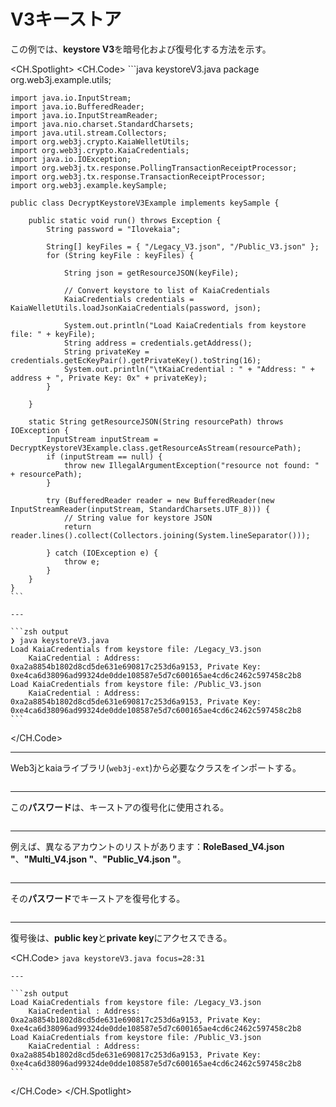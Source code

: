 # V3キーストア

この例では、**keystore V3**を暗号化および復号化する方法を示す。

<CH.Spotlight>
  <CH.Code>
    ```java keystoreV3.java
    package org.web3j.example.utils;

    import java.io.InputStream;
    import java.io.BufferedReader;
    import java.io.InputStreamReader;
    import java.nio.charset.StandardCharsets;
    import java.util.stream.Collectors;
    import org.web3j.crypto.KaiaWelletUtils;
    import org.web3j.crypto.KaiaCredentials;
    import java.io.IOException;
    import org.web3j.tx.response.PollingTransactionReceiptProcessor;
    import org.web3j.tx.response.TransactionReceiptProcessor;
    import org.web3j.example.keySample;

    public class DecryptKeystoreV3Example implements keySample {

        public static void run() throws Exception {
            String password = "Ilovekaia";

            String[] keyFiles = { "/Legacy_V3.json", "/Public_V3.json" };
            for (String keyFile : keyFiles) {

                String json = getResourceJSON(keyFile);

                // Convert keystore to list of KaiaCredentials
                KaiaCredentials credentials = KaiaWelletUtils.loadJsonKaiaCredentials(password, json);

                System.out.println("Load KaiaCredentials from keystore file: " + keyFile);
                String address = credentials.getAddress();
                String privateKey = credentials.getEcKeyPair().getPrivateKey().toString(16);
                System.out.println("\tKaiaCredential : " + "Address: " + address + ", Private Key: 0x" + privateKey);
            }

        }

        static String getResourceJSON(String resourcePath) throws IOException {
            InputStream inputStream = DecryptKeystoreV3Example.class.getResourceAsStream(resourcePath);
            if (inputStream == null) {
                throw new IllegalArgumentException("resource not found: " + resourcePath);
            }

            try (BufferedReader reader = new BufferedReader(new InputStreamReader(inputStream, StandardCharsets.UTF_8))) {
                // String value for keystore JSON
                return reader.lines().collect(Collectors.joining(System.lineSeparator()));

            } catch (IOException e) {
                throw e;
            }
        }
    }
    ```

    ---

    ```zsh output
    ❯ java keystoreV3.java
    Load KaiaCredentials from keystore file: /Legacy_V3.json
    	KaiaCredential : Address: 0xa2a8854b1802d8cd5de631e690817c253d6a9153, Private Key: 0xe4ca6d38096ad99324de0dde108587e5d7c600165ae4cd6c2462c597458c2b8
    Load KaiaCredentials from keystore file: /Public_V3.json
    	KaiaCredential : Address: 0xa2a8854b1802d8cd5de631e690817c253d6a9153, Private Key: 0xe4ca6d38096ad99324de0dde108587e5d7c600165ae4cd6c2462c597458c2b8
    ```
  </CH.Code>

  ---

  Web3jとkaiaライブラリ(`web3j-ext`)から必要なクラスをインポートする。

  ```java keystoreV3.java focus=3:13
  ```

  ---

  この**パスワード**は、キーストアの復号化に使用される。

  ```java keystoreV3.java focus=18
  ```

  ---

  例えば、異なるアカウントのリストがあります：**RoleBased_V4.json "**、**"Multi_V4.json "**、**"Public_V4.json "**。

  ```java keystoreV3.java focus=20:23,36:50
  ```

  ---

  その**パスワード**でキーストアを復号化する。

  ```java keystoreV3.java focus=25:26
  ```

  ---

  復号後は、**public key**と**private key**にアクセスできる。

  <CH.Code>
    ```java keystoreV3.java focus=28:31
    ```

    ---

    ```zsh output
    Load KaiaCredentials from keystore file: /Legacy_V3.json
    	KaiaCredential : Address: 0xa2a8854b1802d8cd5de631e690817c253d6a9153, Private Key: 0xe4ca6d38096ad99324de0dde108587e5d7c600165ae4cd6c2462c597458c2b8
    Load KaiaCredentials from keystore file: /Public_V3.json
    	KaiaCredential : Address: 0xa2a8854b1802d8cd5de631e690817c253d6a9153, Private Key: 0xe4ca6d38096ad99324de0dde108587e5d7c600165ae4cd6c2462c597458c2b8
    ```
  </CH.Code>
</CH.Spotlight>
